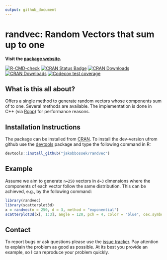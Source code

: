 ```yaml
---
output: github_document
---
```


# randvec: Random Vectors that sum up to one

**Visit the [package website](https://jakobbossek.github.io/randvec/).**

<!-- badges: start -->
[![R-CMD-check](https://github.com/jakobbossek/randvec/workflows/R-CMD-check/badge.svg)](https://github.com/jakobbossek/randvec/actions)
[![CRAN Status Badge](http://www.r-pkg.org/badges/version/randvec)](https://CRAN.R-project.org/package=randvec)
[![CRAN Downloads](http://cranlogs.r-pkg.org/badges/randvec)](https://CRAN.R-project.org/package=randvec)
[![CRAN Downloads](http://cranlogs.r-pkg.org/badges/grand-total/randvec?color=orange)](https://CRAN.R-project.org/package=randvec)
[![Codecov test coverage](https://codecov.io/gh/jakobbossek/randvec/branch/main/graph/badge.svg)](https://app.codecov.io/gh/jakobbossek/randvec?branch=main)
<!-- badges: end -->


## What is this all about?

Offers a single method to generate random vectors whose components sum of to one. Several methods are available. The implementation is done in C++ (via [Rcpp](https://www.rcpp.org)) for performance reasons.

## Installation Instructions

The package can be installed from [CRAN](https://cran.r-project.org). To install the dev-version ufrom github use the [devtools](https://github.com/r-lib/devtools) package and type the following command in R:

```r
devtools::install_github("jakobbossek/randvec")
```

## Example

Assume we aim to generate `n=250` vectors in `d=3` dimensions where the components of each vector follow the same distribution. This can be achieved, e.g., by the following command:

```r
library(randvec)
library(scatterplot3d)
x = randvec(n = 250, d = 3, method = "exponential")
scatterplot3d(x[, 1:3], angle = 120, pch = 4, color = "blue", cex.symbols = 0.7, xlab = expression(x[1]), ylab = expression(x[2]), zlab = expression(x[3]))
```

## Contact

To report bugs or ask questions please use the [issue tracker](https://github.com/jakobbossek/randvec/issues). Pay attention to explain the problem as good as possible. At its best you provide an example, so I can reproduce your problem quickly.



